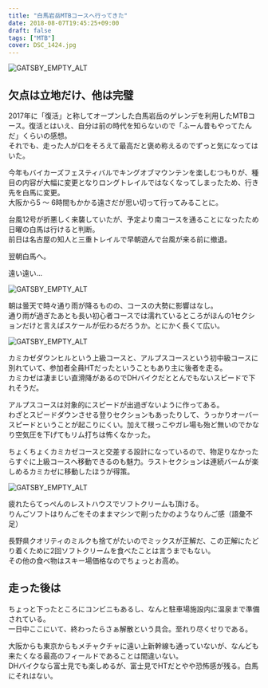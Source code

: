 ---
title: "白馬岩岳MTBコースへ行ってきた"
date: 2018-08-07T19:45:25+09:00
draft: false
tags: ["MTB"]
cover: DSC_1424.jpg
---

![GATSBY_EMPTY_ALT](DSC_1424.jpg)

## 欠点は立地だけ、他は完璧

2017年に「復活」と称してオープンした白馬岩岳のゲレンデを利用したMTBコース。復活とはいえ、自分は前の時代を知らないので「ふーん昔もやってたんだ」くらいの感想。  
それでも、走った人が口をそろえて最高だと褒め称えるのでずっと気になってはいた。

今年もバイカーズフェスティバルでキングオブマウンテンを楽しむつもりが、種目の内容が大幅に変更となりロングトレイルではなくなってしまったため、行き先を白馬に変更。  
大阪から5 ～ 6時間もかかる遠さだが思い切って行ってみることに。

台風12号が折悪しく来襲していたが、予定より南コースを通ることになったため日曜の白馬は行けると判断。  
前日は名古屋の知人と三重トレイルで早朝遊んで台風が来る前に撤退。

翌朝白馬へ。

<LinkBox url="https://www.instagram.com/p/Blxq8Z1hft5/" />

遠い遠い…

![GATSBY_EMPTY_ALT](DSC_1416.jpg)

朝は曇天で時々通り雨が降るものの、コースの大勢に影響はなし。  
通り雨が過ぎたあとも長い初心者コースでは濡れているところがほんの1セクションだけと言えばスケールが伝わるだろうか。とにかく長くて広い。

![GATSBY_EMPTY_ALT](DSC_1418.jpg)

カミカゼダウンヒルという上級コースと、アルプスコースという初中級コースに別れていて、参加者全員HTだったということもあり主に後者を走る。  
カミカゼは凄まじい直滑降があるのでDHバイクだととんでもないスピードで下れそうだ。

アルプスコースは対象的にスピードが出過ぎないように作ってある。  
わざとスピードダウンさせる登りセクションもあったりして、うっかりオーバースピードということが起こりにくい。加えて根っこやガレ場も殆ど無いのでかなり空気圧を下げてもリム打ちは怖くなかった。

ちょくちょくカミカゼコースと交差する設計になっているので、物足りなかったらすぐに上級コースへ移動できるのも魅力。ラストセクションは連続バームが楽しめるカミカゼに移動したほうが得策。

![GATSBY_EMPTY_ALT](DSC_1419.jpg)

疲れたらてっぺんのレストハウスでソフトクリームも頂ける。  
りんごソフトはりんごをそのままマシンで削ったかのようなりんご感（語彙不足）

長野県クオリティのミルクも捨てがたいのでミックスが正解だ、この正解にたどり着くために2回ソフトクリームを食べたことは言うまでもない。  
その他の食べ物はスキー場価格なのでちょっとお高め。

## 走った後は

ちょっと下ったところにコンビニもあるし、なんと駐車場施設内に温泉まで準備されている。  
一日中ここにいて、終わったらさぁ解散という具合。至れり尽くせりである。

大阪からも東京からもメチャクチャに遠い上新幹線も通っていないが、なんども来たくなる最高のフィールドであることは間違いない。  
DHバイクなら富士見でも楽しめるが、富士見でHTだとやや恐怖感が残る。白馬にそれはない。

<LinkBox isAmazonLink url="https://www.amazon.co.jp/dp/B072R6RB44/" />
